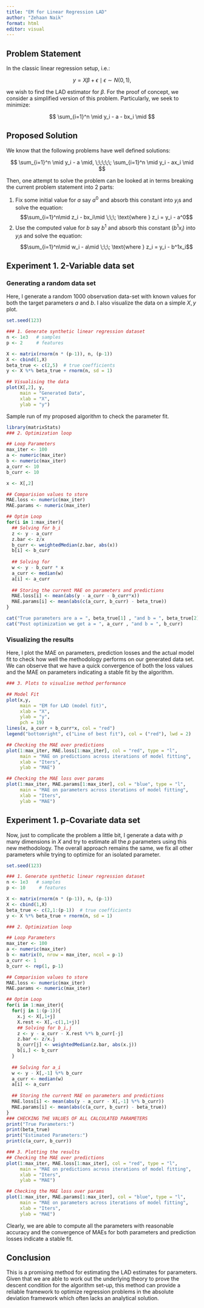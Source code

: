 ```yaml
---
title: "EM for Linear Regression LAD"
author: "Zehaan Naik"
format: html
editor: visual
---
```


## Problem Statement

In the classic linear regression setup, i.e.:

$$
y = X\beta + \epsilon \; \mid \; \epsilon \sim N(0,1),
$$

we wish to find the LAD estimator for $\beta$. For the proof of concept, we consider a simplified version of this problem. Particularly, we seek to minimize:

$$
\sum_{i=1}^n \mid y_i - a - bx_i \mid 
$$

## Proposed Solution

We know that the following problems have well defined solutions:

$$
\sum_{i=1}^n \mid y_i - a \mid, \;\;\;\;\; \sum_{i=1}^n \mid y_i - ax_i \mid
$$

Then, one attempt to solve the problem can be looked at in terms breaking the current problem statement into 2 parts:

1.  Fix some initial value for $a$ say $a^0$ and absorb this constant into $y_i$s and solve the equation:\
    $$\sum_{i=1}^n\mid z_i - bx_i\mid \;\;\; \text{where } z_i = y_i - a^0$$
2.  Use the computed value for $b$ say $b^1$ and absorb this constant ($b^1x_i$) into $y_i$s and solve the equation:\
    $$\sum_{i=1}^n\mid w_i - a\mid \;\;\; \text{where } z_i = y_i - b^1x_i$$

## Experiment 1. 2-Variable data set

### Generating a random data set

Here, I generate a random 1000 observation data-set with known values for both the target parameters $a$ and $b$. I also visualize the data on a simple $X,y$ plot.

```r

set.seed(123)

### 1. Generate synthetic linear regression dataset
n <- 1e3   # samples
p <- 2     # features

X <- matrix(rnorm(n * (p-1)), n, (p-1))
X <- cbind(1,X)
beta_true <- c(2,5)  # true coefficients
y <- X %*% beta_true + rnorm(n, sd = 1)

## Visualising the data
plot(X[,2], y, 
     main = "Generated Data",
     xlab = "X",
     ylab = "y")
```

Sample run of my proposed algorithm to check the parameter fit.

```r

library(matrixStats)
### 2. Optimization loop

## Loop Parameters
max_iter <- 100
a <- numeric(max_iter)
b <- numeric(max_iter)
a_curr <- 10
b_curr <- 10

x <- X[,2]

## Comparision values to store
MAE.loss <- numeric(max_iter)
MAE.params <- numeric(max_iter)

## Optim Loop
for(i in 1:max_iter){
  ## Solving for b_i
  z <- y - a_curr 
  z.bar <- z/x
  b_curr <- weightedMedian(z.bar, abs(x))
  b[i] <- b_curr
  
  ## Solving for
  w <- y - b_curr * x
  a_curr <- median(w)
  a[i] <- a_curr
  
  ## Storing the current MAE on parameters and predictions 
  MAE.loss[i] <- mean(abs(y - a_curr - b_curr*x))
  MAE.params[i] <- mean(abs(c(a_curr, b_curr) - beta_true))
}

cat("True parameters are a = ", beta_true[1] , "and b = ", beta_true[2])
cat("Post optimization we get a = ", a_curr , "and b = ", b_curr)
```

### Visualizing the results

Here, I plot the MAE on parameters, prediction losses and the actual model fit to check how well the methodology performs on our generated data set. We can observe that we have a quick convergence of both the loss values and the MAE on parameters indicating a stable fit by the algorithm.

```r

### 3. Plots to visualise method performance

## Model Fit
plot(x,y, 
     main = "EM for LAD (model fit)",
     xlab = "X",
     ylab = "y",
     pch = 19)
lines(x, a_curr + b_curr*x, col = "red")
legend("bottomright", c("Line of best fit"), col = ("red"), lwd = 2)

## Checking the MAE over predictions 
plot(1:max_iter, MAE.loss[1:max_iter], col = "red", type = "l",
     main = "MAE on predictions across iterations of model fitting",
     xlab = "Iters",
     ylab = "MAE")

## Checking the MAE loss over params
plot(1:max_iter, MAE.params[1:max_iter], col = "blue", type = "l",
     main = "MAE on parameters across iterations of model fitting",
     xlab = "Iters",
     ylab = "MAE")
```

## Experiment 1. p-Covariate data set

Now, just to complicate the problem a little bit, I generate a data with $p$ many dimensions in $X$ and try to estimate all the $p$ parameters using this new methodology. The overall approach remains the same, we fix all other parameters while trying to optimize for an isolated parameter.

```r

set.seed(123)

### 1. Generate synthetic linear regression dataset
n <- 1e3   # samples
p <- 10     # features

X <- matrix(rnorm(n * (p-1)), n, (p-1))
X <- cbind(1,X)
beta_true <- c(2,1:(p-1))  # true coefficients
y <- X %*% beta_true + rnorm(n, sd = 1)

### 2. Optimization loop

## Loop Parameters
max_iter <- 100
a <- numeric(max_iter)
b <- matrix(0, nrow = max_iter, ncol = p-1)
a_curr <- 1
b_curr <- rep(1, p-1)

## Comparision values to store
MAE.loss <- numeric(max_iter)
MAE.params <- numeric(max_iter)

## Optim Loop
for(i in 1:max_iter){
  for(j in 1:(p-1)){
    x.j <- X[,1+j]
    X.rest <- X[,-c(1,1+j)]
    ## Solving for b_i,j
    z <- y - a_curr - X.rest %*% b_curr[-j] 
    z.bar <- z/x.j
    b_curr[j] <- weightedMedian(z.bar, abs(x.j))
    b[i,] <- b_curr
  }
  
  ## Solving for a_i
  w <- y - X[,-1] %*% b_curr
  a_curr <- median(w)
  a[i] <- a_curr
  
  ## Storing the current MAE on parameters and predictions 
  MAE.loss[i] <- mean(abs(y - a_curr - X[,-1] %*% b_curr))
  MAE.params[i] <- mean(abs(c(a_curr, b_curr) - beta_true))
}
### CHECKING THE VALUES OF ALL CALCULATED PARAMETERS
print("True Parameters:")
print(beta_true)
print("Estimated Parameters:")
print(c(a_curr, b_curr))

### 3. Plotting the results 
## Checking the MAE over predictions 
plot(1:max_iter, MAE.loss[1:max_iter], col = "red", type = "l",
     main = "MAE on predictions across iterations of model fitting",
     xlab = "Iters",
     ylab = "MAE")

## Checking the MAE loss over params
plot(1:max_iter, MAE.params[1:max_iter], col = "blue", type = "l",
     main = "MAE on parameters across iterations of model fitting",
     xlab = "Iters",
     ylab = "MAE")
```

Clearly, we are able to compute all the parameters with reasonable accuracy and the convergence of MAEs for both parameters and prediction losses indicate a stable fit.

## Conclusion

This is a promising method for estimating the LAD estimates for parameters. Given that we are able to work out the underlying theory to prove the descent condition for the algorithm set-up, this method can provide a reliable framework to optimize regression problems in the absolute deviation framework which often lacks an analytical solution.
